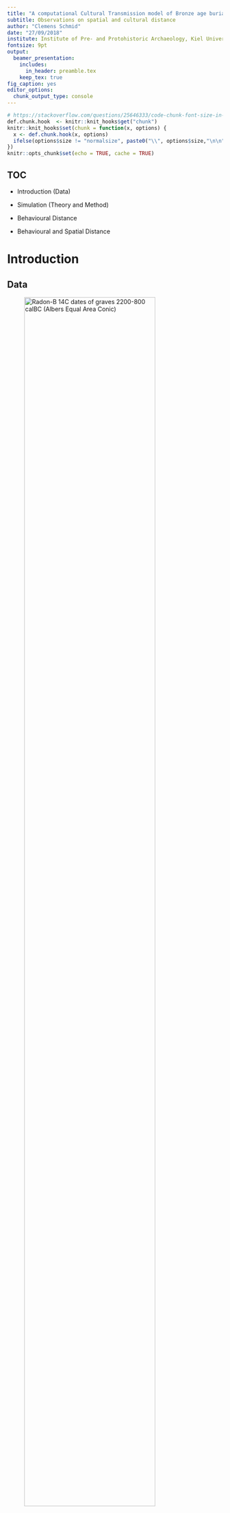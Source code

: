 ```yaml
---
title: "A computational Cultural Transmission model of Bronze age burial rites in Central, Northern and North-western Europe"
subtitle: Observations on spatial and cultural distance
author: "Clemens Schmid"
date: "27/09/2018"
institute: Institute of Pre- and Protohistoric Archaeology, Kiel University
fontsize: 9pt
output:
  beamer_presentation:
    includes: 
      in_header: preamble.tex
    keep_tex: true
fig_caption: yes
editor_options: 
  chunk_output_type: console
---
```


```r
# https://stackoverflow.com/questions/25646333/code-chunk-font-size-in-rmarkdown-with-knitr-and-latex
def.chunk.hook  <- knitr::knit_hooks$get("chunk")
knitr::knit_hooks$set(chunk = function(x, options) {
  x <- def.chunk.hook(x, options)
  ifelse(options$size != "normalsize", paste0("\\", options$size,"\n\n", x, "\n\n \\normalsize"), x)
})
knitr::opts_chunk$set(echo = TRUE, cache = TRUE)
```

## TOC

\textblockcolour{mDarkTeal}

\huge

- Introduction (Data)

- Simulation (Theory and Method)

- Behavioural Distance

- Behavioural and Spatial Distance



# Introduction

## Data

![Radon-B ^14^C dates of graves 2200-800 calBC (Albers Equal Area Conic)](figures/general_map.jpeg){ height=85% }

\begin{textblock*}{65pt}(5pt,50pt)
  \setlength\fboxrule{2pt}%
  \noindent\fbox{%
    \begin{minipage}{\linewidth - 2\fboxsep - 2\fboxrule}%
      \raggedright\footnotesize\color{white}
      \textbf{Radon-B:} Database for European \textsuperscript{14}C dates for the Bronze and Early Iron Age
    \end{minipage}}%
\end{textblock*}

\begin{textblock*}{65pt}(5pt,170pt)
  \setlength\fboxrule{2pt}%
  \noindent\fbox{%
    \begin{minipage}{\linewidth - 2\fboxsep - 2\fboxrule}%
      \raggedright\footnotesize\color{white}
      metainformation for dates from graves: \textbf{burial type} \& \textbf{burial construction}
    \end{minipage}}%
\end{textblock*}

\begin{textblock*}{65pt}(295pt,110pt)
  \setlength\fboxrule{2pt}%
  \noindent\fbox{%
    \begin{minipage}{\linewidth - 2\fboxsep - 2\fboxrule}%
      \raggedright\footnotesize\color{white}
      heterogeneous information density in space and time
    \end{minipage}}%
\end{textblock*}

## Research Area and Regions

![Artifical Regions: 400km distance, 240km radius, >= 70 dates](figures/general_map_research_area_regions.jpeg){ height=85% }

## Development

\begin{columns}
  \begin{column}{0.48\textwidth}
    \begin{figure}
      \includegraphics{figures/development_amount_regions_burial_type.jpeg}
      \caption{\textbf{Burial type} development absolute numbers}
    \end{figure}
  \end{column}
  \begin{column}{0.48\textwidth}
    \begin{figure}
      \includegraphics{figures/development_amount_regions_burial_construction.jpeg}
      \caption{\textbf{Burial construction} development absolute numbers}
    \end{figure}
  \end{column}
\end{columns}

## Development

\begin{columns}
  \begin{column}{0.48\textwidth}
    \begin{figure}
      \includegraphics{figures/development_proportions_regions_burial_type.jpeg}
      \caption{\textbf{Burial type} development proportions}
    \end{figure}
  \end{column}
  \begin{column}{0.48\textwidth}
    \begin{figure}
      \includegraphics{figures/development_proportions_regions_burial_construction.jpeg}
      \caption{\textbf{Burial construction} development proportions}
    \end{figure}
  \end{column}
\end{columns}



# Simulation

## Concept

- Funeral rituals are **behaviour/ideas/cultural traits** and spread in space and time. They life in **social space** and their spread depends on social relationships.

- Funeral rituals are a special category of ideas: They have a relatively low interaction with the human-environment system and can be treated as **selectively neutral**.

- The main mechanisms of diffusion of neutral variants are **innovation**, **drift** and **flow**.

**Drift:** Dominanz of individual traits due to stochastic processes

**Flow:** Information transfer and synchronization across group boundaries

\noindent\rule{\textwidth}{1pt}

Concept: Ideas are **entities** that expand competitively in a **population graph**. 

## Population Graph

![Example Population Graph (Fruchterman Reingold)](figures/population_graph_connection_001.jpeg){ height=85% }

\begin{textblock*}{100pt}(50pt,50pt)
  \setlength\fboxrule{2pt}%
  \noindent\fbox{%
    \begin{minipage}{\linewidth - 2\fboxsep - 2\fboxrule}%
      \footnotesize\raggedright\color{white}
      every individuals position in social space and time is defined by their connections
    \end{minipage}}%
\end{textblock*}

\begin{textblock*}{100pt}(250pt,200pt)
  \setlength\fboxrule{2pt}%
  \noindent\fbox{%
    \begin{minipage}{\linewidth - 2\fboxsep - 2\fboxrule}%
      \footnotesize\raggedright\color{white}
      groups have a high degree of internal and a low degree of external interaction
    \end{minipage}}%
\end{textblock*}

## Generic Results

## Generic Results

# Behavioural Distance

## Squared Euclidian Distance (SED)

The Squared Euclidian Distance is a a simple **measure of between-group similarity**.

$$d_{ij}^2 = \sum_{k = 1}^{n} (p_{ik} - p_{jk})^2$$

- $d_{ij}^2$: Squared Euclidean distance between two groups $i$ and $j$
- $k$: Variant counter
- $n$: Total amount of variants in a population
- $p_{ik}$: Relative frequency of the $k$'th variant in population $i$
- $p_{jk}$: Relative frequency of the $k$'th variant in population $j$

## Region Distance Matrix

![Development of **burial type** SED for all regions relations](figures/regions_regions_squared_euclidian_distance_burial_type.jpeg){ height=85% }

\begin{textblock*}{55pt}(10pt,40pt)
  \setlength\fboxrule{2pt}%
  \noindent\fbox{%
    \begin{minipage}{\linewidth - 2\fboxsep - 2\fboxrule}%
      \raggedright\footnotesize\color{white}
      low distance at the start and end due to universal shift from inhumation to cremation
    \end{minipage}}%
\end{textblock*}

\begin{textblock*}{55pt}(300pt,100pt)
  \setlength\fboxrule{2pt}%
  \noindent\fbox{%
    \begin{minipage}{\linewidth - 2\fboxsep - 2\fboxrule}%
      \raggedright\footnotesize\color{white}
      the gradual change from one tradition to the other in England and Southern Scandinavia evens out the distances
    \end{minipage}}%
\end{textblock*}

\begin{textblock*}{55pt}(10pt,180pt)
  \setlength\fboxrule{2pt}%
  \noindent\fbox{%
    \begin{minipage}{\linewidth - 2\fboxsep - 2\fboxrule}%
      \raggedright\footnotesize\color{white}
      the different adoption rates are visible as peaks of cultural distance
    \end{minipage}}%
\end{textblock*}

## Region Distance Matrix

![Mean **burial type** SED for all regions relations](figures/regions_regions_mean_squared_euclidian_distance_burial_type.jpeg){ height=85% }

\begin{textblock*}{55pt}(10pt,130pt)
  \setlength\fboxrule{2pt}%
  \noindent\fbox{%
    \begin{minipage}{\linewidth - 2\fboxsep - 2\fboxrule}%
      \raggedright\footnotesize\color{white}
      Central European Cluster?
    \end{minipage}}%
\end{textblock*}

## Region Distance Matrix

![Mean **burial construction** SED for all regions relations](figures/regions_regions_mean_squared_euclidian_distance_burial_construction.jpeg){ height=85% }

\begin{textblock*}{55pt}(300pt,200pt)
  \setlength\fboxrule{2pt}%
  \noindent\fbox{%
    \begin{minipage}{\linewidth - 2\fboxsep - 2\fboxrule}%
      \raggedright\footnotesize\color{white}
      Northwestern European Cluster?
    \end{minipage}}%
\end{textblock*}

## Parallel Developments

\begin{columns}
  \begin{column}{0.48\textwidth}
    \begin{figure}
      \includegraphics{figures/regions_squared_euclidian_distance_burial_type.jpeg}
      \caption{Development of \textbf{burial type} SED for each region}
    \end{figure}
  \end{column}
  \begin{column}{0.48\textwidth}
    \begin{figure}
      \includegraphics{figures/regions_squared_euclidian_distance_burial_construction.jpeg}
      \caption{Development of \textbf{burial construction} SED for each region}
    \end{figure}
  \end{column}
\end{columns}

## Correlation

\begin{adjustwidth}{-3em}{-3em}
  \begin{figure}
    \includegraphics{figures/squared_euclidian_distance_burial_type_vs_burial_construction.jpeg}
    \caption{Correlation of \textbf{burial type} and \textbf{burial construction} Mean SED over time}
  \end{figure}
\end{adjustwidth}

\begin{textblock*}{60pt}(290pt,130pt)
  \setlength\fboxrule{2pt}%
  \noindent\fbox{%
    \begin{minipage}{\linewidth - 2\fboxsep - 2\fboxrule}%
      \raggedright\footnotesize\color{white}
      the distances of burial type and construction are not well correlated -- except in the late Early Bronze Age
    \end{minipage}}%
\end{textblock*}



# Behavioural and Spatial Distance

## Spatial Distance Classes

![Spatial distance network and definition of distance classes](figures/general_map_distance_network.jpeg){ height=85% }

## Correlation

\begin{adjustwidth}{-3em}{-3em}
  \begin{figure}
    \includegraphics{figures/squared_euclidian_distance_vs_spatial_distance_burial_type.jpeg}
    \caption{\textbf{Burial type} correlation of Mean SED and spatial distance}
  \end{figure}
\end{adjustwidth}

\begin{textblock*}{60pt}(290pt,130pt)
  \setlength\fboxrule{2pt}%
  \noindent\fbox{%
    \begin{minipage}{\linewidth - 2\fboxsep - 2\fboxrule}%
      \raggedright\footnotesize\color{white}
      spatial distance is only relevant \textbf{before} the widespread transformation starts
    \end{minipage}}%
\end{textblock*}

## Correlation

\begin{adjustwidth}{-3em}{-3em}
  \begin{figure}
    \includegraphics{figures/squared_euclidian_distance_vs_spatial_distance_burial_construction.jpeg}
    \caption{\textbf{Burial construction} correlation of Mean SED and spatial distance}
  \end{figure}
\end{adjustwidth}

\begin{textblock*}{60pt}(290pt,130pt)
  \setlength\fboxrule{2pt}%
  \noindent\fbox{%
    \begin{minipage}{\linewidth - 2\fboxsep - 2\fboxrule}%
      \raggedright\footnotesize\color{white}
      spatial distance is overall more relevant and again in the Early Bronze Age significant
    \end{minipage}}%
\end{textblock*}

## Correlation

<!-- ![Correlation coefficient over time for 50 **simulation** runs and the **real world data**](../../neomod_datapool/plots/sed_simulation/mantel_test_many_simulations.jpeg){ height=90% } -->

\begin{textblock*}{60pt}(300pt,30pt)
  \setlength\fboxrule{2pt}%
  \noindent\fbox{%
    \begin{minipage}{\linewidth - 2\fboxsep - 2\fboxrule}%
      \raggedright\footnotesize\color{white}
      Compared to simulation results the expansion of cremation behaves highly atypical if we assume spatial correlation   
    \end{minipage}}%
\end{textblock*}



# Conclusion

## Preliminary Observations and Hypotheses

- The diffusion of the cremation funeral tradition and traditions of flat vs. mound graves can both be explained by **neutral variant drift and flow** on a large scale. Local innovation might not have been necessary.

- Both contexts are mostly **independent**, except for a short period in the late Early Bronze Age.

- Both contexts are to a certain degree correlated to **spatial distance** in the Early Bronze Age, but become **increasingly unpredictable** in the Middle Bronze Age.

- The diffusion of cremation burials in the Middle and Late Bronze Age is **almost negatively correlated** with spatial distance.
